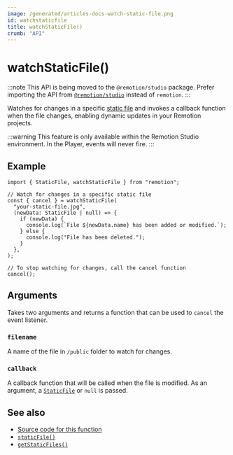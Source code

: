 ```yaml
---
image: /generated/articles-docs-watch-static-file.png
id: watchstaticfile
title: watchStaticFile()
crumb: "API"
---
```


# watchStaticFile()<AvailableFrom v="4.0.61"/>

:::note
This API is being moved to the `@remotion/studio` package. Prefer importing the API from [`@remotion/studio`](/docs/studio/watch-static-file) instead of `remotion`.
:::

Watches for changes in a specific [static file](/docs/staticfile) and invokes a callback function when the file changes, enabling dynamic updates in your Remotion projects.

:::warning
This feature is only available within the Remotion Studio environment. In the Player, events will never fire.
:::

## Example

```tsx twoslash title="example.tsx"
import { StaticFile, watchStaticFile } from "remotion";

// Watch for changes in a specific static file
const { cancel } = watchStaticFile(
  "your-static-file.jpg",
  (newData: StaticFile | null) => {
    if (newData) {
      console.log(`File ${newData.name} has been added or modified.`);
    } else {
      console.log("File has been deleted.");
    }
  },
);

// To stop watching for changes, call the cancel function
cancel();
```

## Arguments

Takes two arguments and returns a function that can be used to `cancel` the event listener.

### `filename`

A name of the file in `/public` folder to watch for changes.

### `callback`

A callback function that will be called when the file is modified. As an argument, a [`StaticFile`](/docs/getstaticfiles#api) or `null` is passed.

## See also

- [Source code for this function](https://github.com/remotion-dev/remotion/blob/main/packages/core/src/watch-static-file.ts)
- [`staticFile()`](/docs/staticfile)
- [`getStaticFiles()`](/docs/getstaticfiles)
